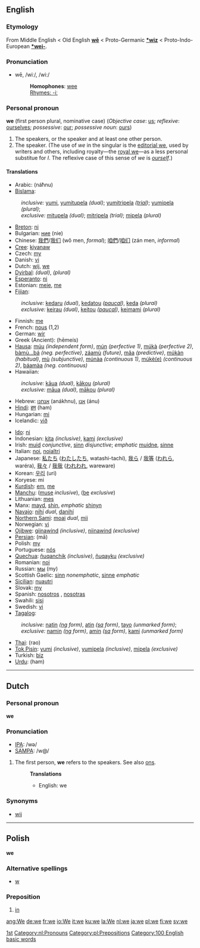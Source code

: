 ==English==

===Etymology===
From Middle English < Old English '''[[wē]]''' < Proto-Germanic '''[[*wiz]]''' < Proto-Indo-European '''[[*wei-]]'''.

===Pronunciation===
*wē, /wiː/, /wi:/
*:'''Homophones''': [[wee]]
*:[[Rhymes:English:-iː|Rhymes: -iː]]

===Personal pronoun===
'''we''' (first person plural, nominative case)  (''Objective case'': [[us]]; ''reflexive'': [[ourselves]]; ''possessive'': [[our]]; ''possessive noun'': [[ours]])

# The speakers, or the speaker and at least one other person.
# The speaker. (The use of ''we'' in the singular is the [[editorial we]], used by writers and others, including royalty—the [[royal we]]—as a less personal substitue for ''I''. The reflexive case of this sense of ''we'' is ''[[ourself]]''.)

====Translations====
{{top}}
*Arabic: {{ARchar|[[نحن|نَحْنُ]]}} (náħnu)
*[[Bislama]]:
:''inclusive:'' [[yumi]], [[yumitupela]] ''(dual)''; [[yumitripela]] ''([[trial]])''; [[yumipela]] ''(plural)'';
:''exclusive:'' [[mitupela]] ''(dual)''; [[mitripela]] ''(trial)''; [[mipela]] ''(plural)''
*[[Breton]]: [[ni]]
*Bulgarian: [[ние]] (nie)
*Chinese: [[我們]]/[[我们]] (wǒ men, ''formal''); [[咱們]]/[[咱们]] (zán men, ''informal'')
*[[Cree]]: [[kiyanaw]]
*Czech: [[my#Czech|my]]
*Danish: [[vi]]
*Dutch: [[wij]], [[we#Dutch|we]]
*[[Dyirbal]]: {{IPAchar|[[ŋaliɖi]]}} ''(dual)'', {{IPAchar|[[ŋanaɖi]]}} ''(plural)''
*[[Esperanto]]: [[ni]]
*Estonian: [[meie]], [[me]]
*[[Fijian]]:
:''inclusive:'' [[kedaru]] ''(dual)'', [[kedatou]] ''([[paucal]])'', [[keda]] ''(plural)''
:''exclusive:'' [[keirau]] ''(dual)'', [[keitou]] ''([[paucal]])'', [[keimami]] ''(plural)''
*Finnish: [[me#Finnish|me]]
*French: [[nous]] (1,2)
*German: [[wir]]
*Greek (Ancient): {{IPAchar|[[ἡμεῖς]]}} (hēmeís)
*[[Hausa]]: [[múu]] ''(independent form)'', [[mún]] ''(perfective 1)'', [[múkà]] ''(perfective 2)'', [[bàmù...bá]] ''(neg. perfective)'', [[záamù]] ''(future)'', [[mâa]] ''(predictive)'', [[múkàn]] ''(habitual)'', [[mù]] ''(subjunctive)'', [[múnàa]] ''(continuous 1)'', [[múkè(e)]] ''(continuous 2)'', [[báamàa]] ''(neg. continuous)''
*Hawaiian:
:''inclusive:'' [[kāua]] ''(dual)'', [[kākou]] ''(plural)''
:''exclusive:'' [[māua]] ''(dual)'', [[mākou]] ''(plural)''
*Hebrew: [[אנחנו]] (anákhnu), [[אנו]] (ánu)
*[[Hindi]]: [[हम]] (ham)
*Hungarian: [[mi]]
*Icelandic: [[við]]
{{mid}}
*[[Ido]]: [[ni]]
*Indonesian: [[kita]] ''(inclusive)'', [[kami]] ''(exclusive)''
*Irish: [[muid]] ''conjunctive'', [[sinn]] ''disjunctive''; ''emphatic'' [[muidne]], [[sinne]]
*Italian: [[noi]], [[noialtri]]
*Japanese: [[私たち]] ([[わたしたち]], watashi-tachí), [[我ら]] / [[我等]] ([[われら]], waréra), [[我々]] / [[我我]] ([[われわれ]], wareware)
*Korean: [[우리]] (uri)
*Koryese: mi
*[[Kurdish]]: [[em]], [[me#Kurdish|me]]
*[[Manchu]]: ([[muse]] ''inclusive''), ([[be]] ''exclusive'')
*Lithuanian: [[mes#Lithuanian|mes]]
*Manx: [[mayd]], [[shin#Manx|shin]], ''emphatic'' [[shinyn]]
*[[Navajo]]: [[nihí]] ''dual'', [[danihí]] {{p}}
*[[Northern Sami]]: [[moai]] ''dual'', [[mii]] {{p}}
*Norwegian: [[vi]]
*[[Ojibwe]]: [[giinawind]] ''(inclusive)'', [[niinawind]] ''(exclusive)''
*[[Persian]]: {{FAchar|[[ما]]}} (mā)
*Polish: [[my#Polish|my]]
*Portuguese: [[nós]]
*[[Quechua]]: [[ñuqanchik]] ''(inclusive)'', [[ñuqayku]] ''(exclusive)''
*Romanian: [[noi]]
*Russian: [[мы]] (my)
*Scottish Gaelic: [[sinn]] ''nonemphatic'', [[sinne]] ''emphatic''
*[[Sicilian]]: [[nuautri]]
*Slovak: [[my]]
*Spanish: [[nosotros]] {{m}}, [[nosotras]] {{f}}
*Swahili: [[sisi]]
*Swedish: [[vi]]
*[[Tagalog]]:
:''inclusive:'' [[natin]] ''([[ng]] form)'', [[atin]] ''([[sa]] form)'', [[tayo]] ''(unmarked form)'';
:''exclusive:'' [[namin]] ''([[ng]] form)'', [[amin]] ''([[sa]] form)'', [[kami]] ''(unmarked form)''
*[[Thai]]: {{THchar|[[เรา]]}} (rao)
*[[Tok Pisin]]: [[yumi]] ''(inclusive)'', [[yumipela]] ''(inclusive)'', [[mipela]] ''(exclusive)''
*Turkish: [[biz]]
*[[Urdu]]: {{FAchar|[[هم|هَم]]}} (ham)
{{bottom}}

----

==Dutch==
===Personal pronoun===
'''we'''

===Pronunciation===
*[[w:IPA|IPA]]: /wə/
*[[w:SAMPA|SAMPA]]: /w@/

# The first person, '''we''' refers to the speakers. See also [[ons]].
#:'''Translations'''
#:*English: we

===Synonyms===
*[[wij]]

----

==Polish==
'''we'''
===Alternative spellings===
* [[w]]
===Preposition===
#[[in]]

[[Category:Pronouns|1st]]
[[Category:nl:Pronouns]]
[[Category:pl:Prepositions]]

[[Category:100 English basic words]]

[[ang:We]]
[[de:we]]
[[fr:we]]
[[io:We]]
[[it:we]]
[[ku:we]]
[[la:We]]
[[nl:we]]
[[ja:we]]
[[pl:we]]
[[fi:we]]
[[sv:we]]